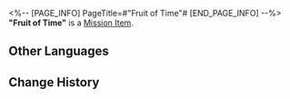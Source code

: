 <%-- [PAGE_INFO]
PageTitle=#"Fruit of Time"#
[END_PAGE_INFO] --%>
{{Item Infobox
|id          = 150086
|image       = Item Fruit of Time.png{{subst:void|<!--$UPLOAD:<<SpriteOutput/ItemFigures/150088.png>-<Item Fruit of Time.png>-<Item Icons>>-->}}
|type        = Mission Item
|invCategory = Missions
|rarity      = 3
|effect      = 
|description = It is the treasure at the end of the adventure, and the benchmark of a legend's prologue, born from the brand-new structure born after the Era Nova.<br />Influenced by Amphorean sagas of heroes, it presents itself in the current space-time as a golden apple.
}}
{{Description|''"To give civilizations to time, to give years their life."''}}
'''"Fruit of Time"''' is a [[Mission Item]].

==Other Languages==
{{Other Languages
|en   = "Fruit of Time"
|zhs  = 「时光硕果」
|zht  = 「時光碩果」
|ja   = 「時の果実」
|ko   = 「시간의 열매」
|es   = Fruto del tiempo
|fr   = Fruit du temps
|ru   = «Плод времени»
|th   = "ผลแห่งกาลเวลา"
|vi   = "Quả Mọng Thời Gian"
|de   = „Frucht der Zeit“
|id   = "Buah Waktu"
|pt   = "Fruta do Tempo"
}}

==Change History==
{{Change History|3.4}}